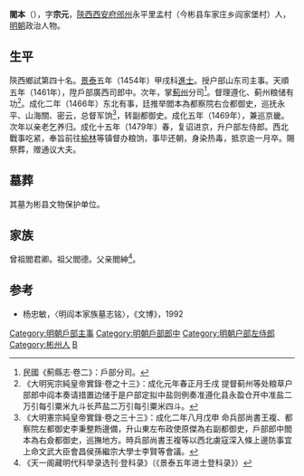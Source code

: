 {{明清人物信息框
| 姓名 = 閻本
| 原名 =
| 圖片名稱 = 
| 圖片大小 = 220px
| 圖片說明 = 
| 最高職務 = 戶部左侍郎
| 國家 = 大明
| 爵位 =
| 籍貫 = [[陝西|陝西]][[西安府|西安府]][[邠州|邠州]]匠籍
| 族裔 = 
| 字號 = 字宗元
| 室名 = 
| 諡號 = 
| 出生日期 = 永樂二十二年（1424年）
| 出生地點 = 
| 逝世日期 = 成化十五年（1479年）
| 逝世地點 = 
| 墓葬 =
| 配偶 =
| 親屬 = 
| 出身 = 
*景泰五年（1454年）甲戌科進士出身
| 經歷 = 
| 著作 =
}}

'''閻本'''（{{bd|1424年||1479年||Yan閻}}），字'''宗元'''，[[陝西|陝西]][[西安府|西安府]][[邠州|邠州]]永平里孟村（今彬县车家庄乡阎家堡村）人，[[明朝|明朝]]政治人物。

== 生平 ==
陝西鄉試第四十名。[[景泰|景泰]]五年（1454年）甲戌科[[進士|進士]]。授户部山东司主事。天順五年（1461年），陞戶部廣西司郎中。次年，掌[[薊州|薊州]]分司<ref>民國《薊縣志·卷二》：戶部分司。</ref>。督理遵化、蓟州粮储有功<ref>《大明宪宗純皇帝實錄·卷之十三》：成化元年春正月壬戌 提督蓟州等处粮草户部郎中阎本奏请措置边储于是户部定拟中盐则例奏准遵化县永盈仓开中准盐二万引每引粟米九斗长芦盐二万引每引粟米四斗。</ref>。成化二年（1466年）东北有事，廷推举閻本為都察院右佥都御史，巡抚永平、山海關、密云，总督军饷<ref>《大明憲宗純皇帝實錄·卷之三十三》：成化二年八月戊申 命兵部尚書王複、都察院左都御史李秉整飭邊備，升山東左布政使原傑為右副都御史，戶部郎中閻本為右僉都御史，巡撫地方。時兵部尚書王複等以西北虜寇深入條上邊防事宜 上命文武大臣會昌侯孫繼宗大學士李賢等會議。</ref>，转副都御史。成化五年（1469年），兼巡京畿。次年以亲老乞养归。成化十五年（1479年）春，复诏进京，升户部左侍郎。西北戰事吃紧，奉旨前往[[榆林|榆林]]等镇督办粮饷，事毕还朝，身染热毒，抵京逾一月卒。賜祭葬，赠通议大夫。

==墓葬==
其墓为彬县文物保护单位。

==家族==
曾祖閻君卿。祖父閻德。父亲閻紳<ref>《天一阁藏明代科举录选刊·登科录》（《景泰五年进士登科录》）</ref>。

==参考==
{{reflist}}
* 杨忠敏，〈明阎本家族墓志铭〉，《文博》，1992

{{明朝人物小作品}}
{{景泰五年甲戌科殿試金榜}}
{{DEFAULTSORT:Yan閻}}
[[Category:明朝戶部主事|Category:明朝戶部主事]]
[[Category:明朝戶部郎中|Category:明朝戶部郎中]]
[[Category:明朝户部左侍郎|Category:明朝户部左侍郎]]
[[Category:彬州人|Category:彬州人]]
[[Category:閻姓|B]]
